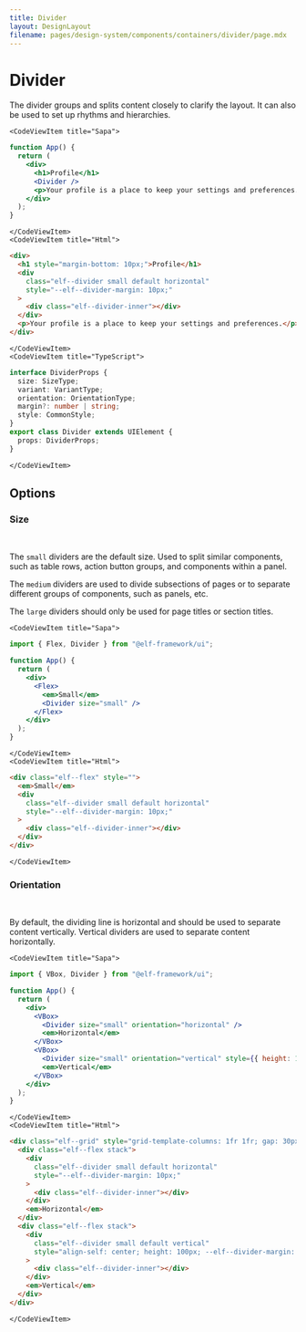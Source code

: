 ```yaml
---
title: Divider
layout: DesignLayout
filename: pages/design-system/components/containers/divider/page.mdx
---
```



# Divider

The divider groups and splits content closely to clarify the layout. It can also be used to set up rhythms and hierarchies.

<MainView />

<CodeView>

    <CodeViewItem title="Sapa">

```jsx
function App() {
  return (
    <div>
      <h1>Profile</h1>
      <Divider />
      <p>Your profile is a place to keep your settings and preferences.</p>
    </div>
  );
}
```

    </CodeViewItem>
    <CodeViewItem title="Html">

```html
<div>
  <h1 style="margin-bottom: 10px;">Profile</h1>
  <div
    class="elf--divider small default horizontal"
    style="--elf--divider-margin: 10px;"
  >
    <div class="elf--divider-inner"></div>
  </div>
  <p>Your profile is a place to keep your settings and preferences.</p>
</div>
```

    </CodeViewItem>
    <CodeViewItem title="TypeScript">

```typescript
interface DividerProps {
  size: SizeType;
  variant: VariantType;
  orientation: OrientationType;
  margin?: number | string;
  style: CommonStyle;
}
export class Divider extends UIElement {
  props: DividerProps;
}
```

    </CodeViewItem>

</CodeView>

## Options

### Size

<OptionsView />

&nbsp;

The `small` dividers are the default size. Used to split
similar components, such as table rows, action button groups, and
components within a panel.

The `medium` dividers are used to divide subsections of
pages or to separate different groups of components, such as panels,
etc.

The `large` dividers should only be used for page titles or
section titles.

<CodeView>

    <CodeViewItem title="Sapa">

```jsx
import { Flex, Divider } from "@elf-framework/ui";

function App() {
  return (
    <div>
      <Flex>
        <em>Small</em>
        <Divider size="small" />
      </Flex>
    </div>
  );
}
```

    </CodeViewItem>
    <CodeViewItem title="Html">

```html
<div class="elf--flex" style="">
  <em>Small</em>
  <div
    class="elf--divider small default horizontal"
    style="--elf--divider-margin: 10px;"
  >
    <div class="elf--divider-inner"></div>
  </div>
</div>
```

    </CodeViewItem>

</CodeView>

### Orientation

<OrientationView />

&nbsp;

By default, the dividing line is horizontal and should be used to
separate content vertically. Vertical dividers are used to separate
content horizontally.

<CodeView>

    <CodeViewItem title="Sapa">

```jsx
import { VBox, Divider } from "@elf-framework/ui";

function App() {
  return (
    <div>
      <VBox>
        <Divider size="small" orientation="horizontal" />
        <em>Horizontal</em>
      </VBox>
      <VBox>
        <Divider size="small" orientation="vertical" style={{ height: 100 }} />
        <em>Vertical</em>
      </VBox>
    </div>
  );
}
```

    </CodeViewItem>
    <CodeViewItem title="Html">

```html
<div class="elf--grid" style="grid-template-columns: 1fr 1fr; gap: 30px;">
  <div class="elf--flex stack">
    <div
      class="elf--divider small default horizontal"
      style="--elf--divider-margin: 10px;"
    >
      <div class="elf--divider-inner"></div>
    </div>
    <em>Horizontal</em>
  </div>
  <div class="elf--flex stack">
    <div
      class="elf--divider small default vertical"
      style="align-self: center; height: 100px; --elf--divider-margin: 10px;"
    >
      <div class="elf--divider-inner"></div>
    </div>
    <em>Vertical</em>
  </div>
</div>
```

    </CodeViewItem>

</CodeView>
